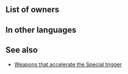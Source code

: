 {{Weapon Infobox
|tagid=SID_キルソード
|weaponType=Sword
|weaponName={{PAGENAME}}
|might=7
|range=1
|effect=Accelerates Special trigger (cooldown count-1).
|cooldown=-1
|cost=200
|exclusive=0
|statModifiers=0,7,0,0,0
|next=Killing Edge+
|promotionRarity=5
|promotionTier=1
|required=Steel Sword
|properties=random_all
}}
==List of owners==
{{Skill Hero List}}
==In other languages==
{{OtherLanguages
|japanese=キルソード
|german=Schnitter
|spanishEU=Espada asesina
|spanishLA=Espada letal
|french=Fer létal
|italian=Lama letale
|chineseTW=必殺劍
|portuguese=Espada letal
}}
==See also==
* [[Weapons that accelerate the Special trigger]]
{{Weapons Navbox}}